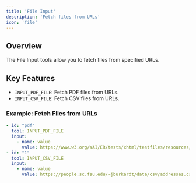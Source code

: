 ```yaml
---
title: 'File Input'
description: 'Fetch files from URLs'
icon: 'file'
---
```



## Overview
The File Input tools allow you to fetch files from specified URLs.

## Key Features
- `INPUT_PDF_FILE`: Fetch PDF files from URLs.
- `INPUT_CSV_FILE`: Fetch CSV files from URLs.

### Example: Fetch Files from URLs
```yaml
- id: "pdf"
  tool: INPUT_PDF_FILE
  input:
    - name: value
      value: https://www.w3.org/WAI/ER/tests/xhtml/testfiles/resources/pdf/dummy.pdf
- id: "1"
  tool: INPUT_CSV_FILE
  input:
    - name: value
      value: https://people.sc.fsu.edu/~jburkardt/data/csv/addresses.csv
```
